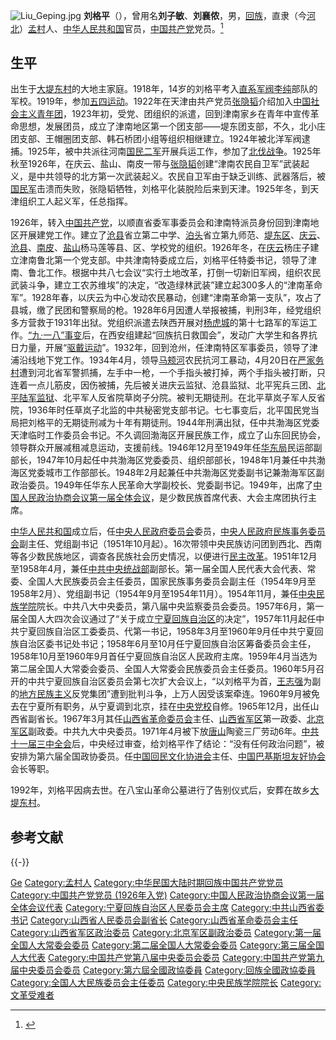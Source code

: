 [[File:Liu_Geping.jpg|thumb]]
'''刘格平'''（{{bd|1904年|8月8日|1992年|3月11日|catIdx=L}}），曾用名'''刘子敏'''、'''刘襄侬'''，男，[[回族|回族]]，直隶（今[[河北省|河北]]）[[孟村县|孟村]]人、[[中华人民共和国|中华人民共和国]]官员，[[中国共产党|中国共产党]]党员。<ref>{{cite web |author1=马成明、崔莉 |title=刘格平与百年中国 |url=http://m.zghzxw.com/content-15-2222-1.html |publisher=中国回族学网 |language=zh-cn |date=2018-10-26 |accessdate=2019-02-17 |archive-date=2020-05-18 |archive-url=https://web.archive.org/web/20200518204919/http://m.zghzxw.com/content-15-2222-1.html |dead-url=no }}</ref>

== 生平 ==
出生于[[新县镇|大堤东村]]的大地主家庭。1918年，14岁的刘格平考入[[直系军阀|直系军阀]][[李纯_(民国)|李纯]]部队的军校。1919年，参加[[五四运动|五四运动]]。1922年在天津由共产党员[[张隐韬|张隐韬]]介绍加入[[中国社会主义青年团|中国社会主义青年团]]，1923年初，受党、团组织的派遣，回到津南家乡在青年中宣传革命思想，发展团员，成立了津南地区第一个团支部——堤东团支部，不久，北小庄团支部、王帽圈团支部、韩石桥团小组等组织相继建立。1924年被北洋军阀逮捕。1925年，被中共派往河南[[国民二军|国民二军]]开展兵运工作，参加了[[北伐战争|北伐战争]]。1925年秋至1926年，在庆云、盐山、南皮一带与[[张隐韬|张隐韬]]创建“津南农民自卫军”武装起义，是中共领导的北方第一次武装起义。农民自卫军由于缺乏训练、武器落后，被[[国民军|国民军]]击溃而失败，张隐韬牺牲，刘格平化装脱险后来到天津。1925年冬，到天津组织工人起义军，任总指挥。

1926年，转入[[中国共产党|中国共产党]]，以顺直省委军事委员会和津南特派员身份回到津南地区开展建党工作。建立了[[沧县|沧县]]省立第二中学、[[泊头|泊头]]省立第九师范、[[堤东街道|堤东区]]、[[庆云县|庆云]]、[[沧县|沧县]]、[[南皮|南皮]]、[[盐山县|盐山]]杨马莲等县、区、学校党的组织。1926年冬，在[[庆云县|庆云]]杨庄子建立津南鲁北第一个党支部。中共津南特委成立后，刘格平任特委书记，领导了津南、鲁北工作。根据中共八七会议“实行土地改革，打倒一切新旧军阀，组织农民武装斗争，建立工农苏维埃”的决定，“改造绿林武装”建立起300多人的“津南革命军”。1928年春，以庆云为中心发动农民暴动，创建“津南革命第一支队”，攻占了县城，缴了民团和警察局的枪。1928年6月因遭人举报被捕，判刑3年，经党组织多方营救于1931年出狱。党组织派遣去陕西开展对[[杨虎城|杨虎城]]的第十七路军的军运工作。[[九一八事变|“九·一八”事变]]后，在西安组建起“回族抗日救国会”，发动广大学生和各界抗日力量，开展“[[戴季陶|驱戴运动]]”。1932年，回到沧州，任津南特区军事委员，领导了津浦沿线地下党工作。1934年4月，领导[[马颊河|马颊河]]农民抗河工暴动，4月20日在[[严务乡|严家务村]]遭到河北省军警抓捕，左手中一枪，一个手指头被打掉，两个手指头被打断，只连着一点儿筋皮，因伤被捕，先后被关进庆云监狱、沧县监狱、北平宪兵三团、[[北平陆军监狱|北平陆军监狱]]、北平军人反省院草岗子分院。被判无期徒刑。在北平草岚子军人反省院，1936年时任草岚子北监的中共秘密党支部书记。七七事变后，北平国民党当局把刘格平的无期徒刑减为十年有期徒刑。1944年刑满出狱，任中共渤海区党委天津临时工作委员会书记。不久调回渤海区开展民族工作，成立了山东回民协会，领导群众开展减租减息运动，支援前线。1946年12月至1949年任[[华东局|华东局]]民运部副部长，1947年10月起任中共渤海区党委委员、组织部部长，1948年1月兼任中共渤海区党委城市工作部部长。1948年2月起兼任中共渤海区党委副书记兼渤海军区副政治委员。1949年任华东人民革命大学副校长、党委副书记。1949年，出席了[[中国人民政治协商会议第一届全体会议|中国人民政治协商会议第一届全体会议]]，是少数民族首席代表、大会主席团执行主席。

[[中华人民共和国|中华人民共和国]]成立后，任[[中央人民政府委员会|中央人民政府委员会]]委员，[[中央人民政府民族事务委员会|中央人民政府民族事务委员会]]副主任、党组副书记（1951年10月起）。16次带领中央民族访问团到西北、西南等各少数民族地区，调查各民族社会历史情况，以便进行[[民主改革|民主改革]]。1951年12月至1958年4月，兼任[[中共中央统战部|中共中央统战部]]副部长。第一届全国人民代表大会代表、常委、全国人大民族委员会主任委员，国家民族事务委员会副主任（1954年9月至1958年2月）、党组副书记（1954年9月至1954年11月）。1954年11月，兼任[[中央民族学院|中央民族学院]]院长。中共八大中央委员，第八届中央监察委员会委员。1957年6月，第一届全国人大四次会议通过了“关于成立[[宁夏回族自治区|宁夏回族自治区]]的决定”，1957年11月起任中共宁夏回族自治区工委委员、代第一书记，1958年3月至1960年9月任中共宁夏回族自治区委书记处书记；1958年6月至10月任宁夏回族自治区筹备委员会主任，1958年10月至1960年9月首任宁夏回族自治区人民政府主席。1959年4月当选为第二届全国人大常委会委员、全国人大常委会民族委员会主任委员。1960年5月召开的中共宁夏回族自治区委员会第七次扩大会议上，“以刘格平为首，[[王志强|王志强]]为副的[[地方民族主义|地方民族主义]]反党集团”遭到批判斗争，上万人因受该案牵连。1960年9月被免去在宁夏所有职务，从宁夏调到北京，挂在[[中央党校|中央党校]]自修。1965年12月，出任山西省副省长。1967年3月其任[[山西省革命委员会|山西省革命委员会]]主任、[[山西省军区|山西省军区]]第一政委、[[北京军区|北京军区]]副政委。中共九大中央委员。1971年4月被下放[[唐山|唐山]]陶瓷三厂劳动6年。[[中共十一届三中全会|中共十一届三中全会]]后，中央经过审查，给刘格平作了结论：“没有任何政治问题”，被安排为第六届全国政协委员。任[[中国回民文化协进会|中国回民文化协进会]]主任、[[中国巴基斯坦友好协会|中国巴基斯坦友好协会]]会长等职。

1992年，刘格平因病去世。在八宝山革命公墓进行了告别仪式后，安葬在故乡[[新县镇|大堤东村]]。

== 参考文献 ==
{{reflist}}

{{start box}}
{{s-ppo|cpc}}
{{s-before|[[卫恒_(1915年)|卫恒]]|[[中国共产党山西省委员会|中国共产党山西省委员会]]第一书记}}
{{s-title|[[中国共产党山西省委员会|中国共产党山西核心小组]]组长|1967年2月－1971年4月}}
{{s-after|[[谢振华|谢振华]]|[[中国共产党山西省委员会|中国共产党山西省委员会]]第一书记}}
{{s-gov|prc}}
{{s-before|[[邢肇棠|邢肇棠]]|[[宁夏省人民政府|宁夏省人民政府]]主席}}
{{s-title|[[宁夏回族自治区筹备委员会|宁夏回族自治区筹备委员会]][[宁夏行政长官列表|主任委员]]|1958年6月－1958年10月}}
{{s-after|[[刘格平|刘格平]]|[[宁夏回族自治区人民委员会|宁夏回族自治区人民委员会]]主席}}
{{s-before|[[刘格平|刘格平]]|[[宁夏回族自治区筹备委员会|宁夏回族自治区筹备委员会]]主任委员}}
{{s-title|[[宁夏回族自治区人民委员会|宁夏回族自治区人民委员会]][[宁夏行政长官列表|主席]]|1958年10月－1960年9月}}
{{s-after|[[杨静仁|杨静仁]]}}
{{s-before|[[王谦_(平定)|王谦]]|[[山西省人民委员会|山西省人民委员会]]省长}}
{{s-title|[[山西省革命委员会|山西省革命委员会]][[山西行政长官列表|主任]]|1967年1月－1971年4月}}
{{s-after|[[谢振华|谢振华]]}}
{{s-mil|pla}}
{{s-before|[[卫恒_(20世纪)|卫恒]]}}
{{s-title|[[中国人民解放军山西省军区|中国人民解放军山西省军区]]政治委员|1967年3月－1971年4月}}
{{s-after|[[王謙_(平定)|王謙]]}}
{{s-edu}}
{{s-before|[[乌兰夫|乌兰夫]]}}
{{s-title|[[中央民族学院|中央民族学院]]院长|1954年－1957年}}
{{s-after|[[刘春_(中共中央统战部)|刘春]]}}
{{end box}}
{{-}}
{{中华人民共和国山西省正职领导人|nocat}}
{{中华人民共和国宁夏回族自治区正职领导人|nocat}}
{{宁夏行政长官}}
{{山西行政长官}}
{{中央人民政府委员会|委员}}
{{中央民族大学}}

{{Authority control}}
{{DEFAULTSORT:Liu刘}}
[[Category:刘姓|Ge]]
[[Category:孟村人|Category:孟村人]]
[[Category:中华民国大陆时期回族中国共产党党员|Category:中华民国大陆时期回族中国共产党党员]]
[[Category:中国共产党党员_(1926年入党)|Category:中国共产党党员 (1926年入党)]]
[[Category:中国人民政治协商会议第一届全体会议代表|Category:中国人民政治协商会议第一届全体会议代表]]
[[Category:宁夏回族自治区人民委员会主席|Category:宁夏回族自治区人民委员会主席]]
[[Category:中共山西省委书记|Category:中共山西省委书记]]
[[Category:山西省人民委员会副省长|Category:山西省人民委员会副省长]]
[[Category:山西省革命委员会主任|Category:山西省革命委员会主任]]
[[Category:山西省军区政治委员|Category:山西省军区政治委员]]
[[Category:北京军区副政治委员|Category:北京军区副政治委员]]
[[Category:第一届全国人大常委会委员|Category:第一届全国人大常委会委员]]
[[Category:第二届全国人大常委会委员|Category:第二届全国人大常委会委员]]
[[Category:第三届全国人大代表|Category:第三届全国人大代表]]
[[Category:中国共产党第八届中央委员会委员|Category:中国共产党第八届中央委员会委员]]
[[Category:中国共产党第九届中央委员会委员|Category:中国共产党第九届中央委员会委员]]
[[Category:第六屆全國政協委員|Category:第六屆全國政協委員]]
[[Category:回族全國政協委員|Category:回族全國政協委員]]
[[Category:全国人大民族委员会主任委员|Category:全国人大民族委员会主任委员]]
[[Category:中央民族学院院长|Category:中央民族学院院长]]
[[Category:文革受难者|Category:文革受难者]]